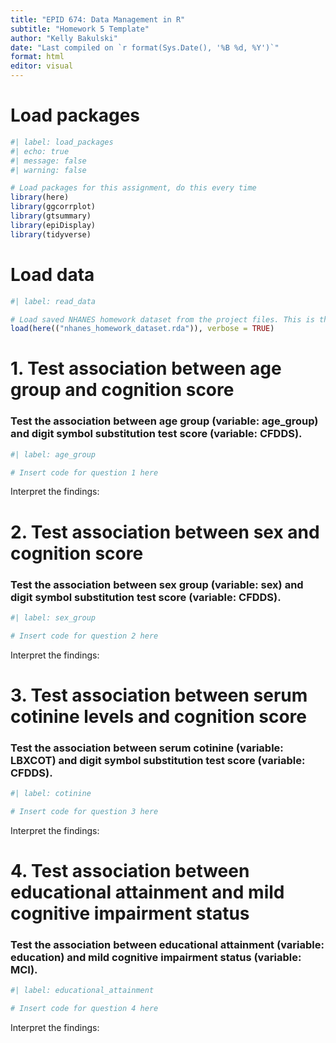 ```yaml
---
title: "EPID 674: Data Management in R"
subtitle: "Homework 5 Template"
author: "Kelly Bakulski"
date: "Last compiled on `r format(Sys.Date(), '%B %d, %Y')`"
format: html
editor: visual
---
```



# Load packages

```r
#| label: load_packages
#| echo: true
#| message: false
#| warning: false

# Load packages for this assignment, do this every time
library(here)
library(ggcorrplot)
library(gtsummary)
library(epiDisplay)
library(tidyverse)

```

# Load data
```r
#| label: read_data

# Load saved NHANES homework dataset from the project files. This is the dataset we built in homework 2
load(here(("nhanes_homework_dataset.rda")), verbose = TRUE)
```



# 1. Test association between age group and cognition score

### Test the association between age group (variable: age_group) and digit symbol substitution test score (variable: CFDDS).

```r
#| label: age_group

# Insert code for question 1 here

```

Interpret the findings: 


# 2. Test association between sex and cognition score

### Test the association between sex group (variable: sex) and digit symbol substitution test score (variable: CFDDS).

```r
#| label: sex_group

# Insert code for question 2 here

```

Interpret the findings: 



# 3. Test association between serum cotinine levels and cognition score

### Test the association between serum cotinine (variable: LBXCOT) and digit symbol substitution test score (variable: CFDDS).

```r
#| label: cotinine

# Insert code for question 3 here

```

Interpret the findings:  



# 4. Test association between educational attainment and mild cognitive impairment status

### Test the association between educational attainment (variable: education) and mild cognitive impairment status (variable: MCI).

```r
#| label: educational_attainment

# Insert code for question 4 here

```

Interpret the findings: 




